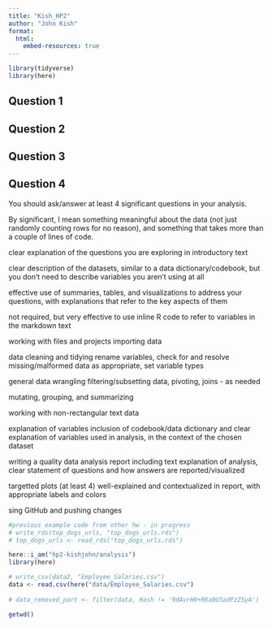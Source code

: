 ```yaml
---
title: "Kish_HP2"
author: "John Kish"
format:
  html:
    embed-resources: true
---
```


```r

library(tidyverse)
library(here)


```


## Question 1



## Question 2



## Question 3



## Question 4





















 You should ask/answer at least 4 significant questions in your analysis.
 
 By significant, I mean something meaningful about the data (not just randomly counting rows for no reason), and something that takes more than a couple of lines of code. 
 
 
 
 clear explanation of the questions you are exploring in introductory text
 
 
 
clear description of the datasets, similar to a data dictionary/codebook, but you don't need to describe variables you aren't using at all 
 
 
effective use of summaries, tables, and visualizations to address your questions, with explanations that refer to the key aspects of them
 
 
 
 not required, but very effective to use inline R code to refer to variables in the markdown text
 
 
working with files and projects
importing data

data cleaning and tidying rename variables, check for and resolve missing/malformed data as appropriate, set variable types

general data wrangling filtering/subsetting data, pivoting, joins - as needed

mutating, grouping, and summarizing

working with non-rectangular text data

explanation of variables inclusion of codebook/data dictionary and clear explanation of variables used in analysis, in the context of the chosen dataset

writing a quality data analysis report including text explanation of analysis, clear statement of questions and how answers are reported/visualized

targetted plots (at least 4) well-explained and contextualized in report, with appropriate labels and colors

sing GitHub and pushing changes


```r


#previous example code from other hw - in progress
# write_rds(top_dogs_urls, "top_dogs_urls.rds")
# top_dogs_urls <- read_rds("top_dogs_urls.rds")

here::i_am("hp2-kishjohn/analysis")
library(here)

# write_csv(data2, "Employee_Salaries.csv")
data <- read.csv(here("data/Employee_Salaries.csv")
                 
# data_removed_part <- filter(data, Hash != '9dAvrH0+R6a0U5adPzZSyA')

getwd()

```

```r

```


